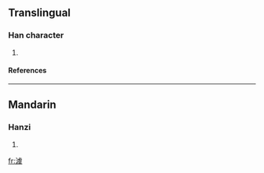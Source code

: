 ==Translingual==
===Han character===
{{Han char|rn=85|rad=水|as=13|sn=16|four=3113<sub>4</sub>|canj=水卜心大 (EYPK)}}
# {{defn|Han|sort=水13}}
====References====
{{Han ref|kx=0652.360|dkj=18375|hdz=31755.030|uh=6F9E|ud=28574|bh=E9F3|bd=59891}}

----
==Mandarin==
===Hanzi===
{{cmn-hanzi|pin=[[yú]] (yu2)|wg=yü<sup>2</sup>}}
# {{defn|Mandarin}}

[[fr:澞]]